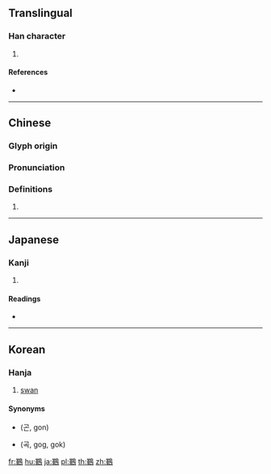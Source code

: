 {{character info/new}}
==Translingual==

===Han character===
{{Han char|rn=196|rad=鳥|as=09|sn=20|four=37527|canj=BJHAF}}

# {{defn|Han|sort=鳥09}}

====References====
* {{Han ref|kx=1495.100|dkj=47130|dj=2025.070|hdz=74648.120|uh=9DA4|ud=40356|bh=F579|bd=62841}}

----

==Chinese==
{{zh-forms}}

===Glyph origin===
{{Han etym}}

===Pronunciation===
{{zh-pron
|m=yùn
|c=gwan1,kwan1
|h=pfs=
|md=
|mn=
|w=
|mc=y
|oc=y
|cat=
}}

===Definitions===
{{zh-hanzi}}

# {{rfdef|lang=zh}}

----

==Japanese==

===Kanji===
{{ja-kanji|grade=|rs=鳥09}}

# {{defn|lang=ja|sort=鳥09}}

====Readings====
* {{ja-readings|on=[[こん]] (kon)|kun=}}

----

==Korean==

===Hanja===
{{ko-hanja|hangeul=곤|eumhun=|rv=gon|mr=kon|y=kon}}

# [[swan]]

====Synonyms====
* {{l|ko|鵾}} (곤, gon)
* {{l|ko|鵠}} (곡, gog, gok)

[[fr:鶤]]
[[hu:鶤]]
[[ja:鶤]]
[[pl:鶤]]
[[th:鶤]]
[[zh:鶤]]